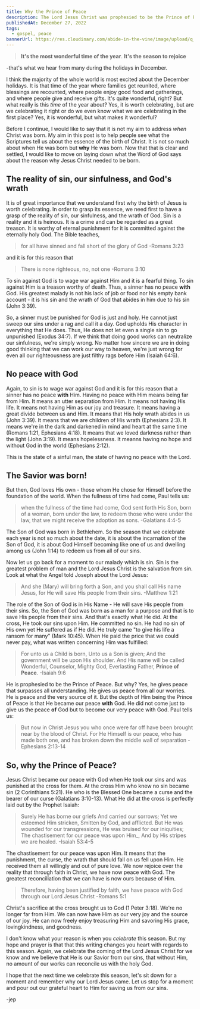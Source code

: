```yaml
---
title: Why the Prince of Peace
description: The Lord Jesus Christ was prophesied to be the Prince of Peace. But why? Yes, he gives peace that surpasses all understanding. He gives us peace from all our worries. He is peace and the very source of it. But the depth of Him being the Price of Peace is that He became our peace **with** God.
publishedAt: December 27, 2022
tags:
  - gospel, peace
bannerUrl: https://res.cloudinary.com/abide-in-the-vine/image/upload/q_70/v1672155651/why-the-prince-of-peace_stvqrj.png
---
```


> **It's the most wonderful time of the year**.
> **It's the season to rejoice**

-that's what we hear from many during the holidays in December.

I think the majority of the whole world is most excited about the December holidays. It is that time of the year where families get reunited, where blessings are recounted, where people enjoy good food and gatherings, and where people give and receive gifts. It's quite wonderful, right? But what really is this _time_ of the year about? Yes, it is worth celebrating, but are we celebrating it right or do we even know what we are celebrating in the first place? Yes, it is wonderful, but what makes it wonderful?

Before I continue, I would like to say that it is not my aim to address _when_ Christ was born. My aim in this post is to help people see what the Scriptures tell us about the essence of the birth of Christ. It is not so much about when He was born but **why** He was born. Now that that is clear and settled, I would like to move on laying down what the Word of God says about the reason why Jesus Christ needed to be born.

## The reality of sin, our sinfulness, and God's wrath

It is of great importance that we understand first why the birth of Jesus is worth celebrating. In order to grasp its essence, we need first to have a grasp of the reality of sin, our sinfulness, and the wrath of God. Sin is a reality and it is heinous. It is a crime and can be regarded as a great treason. It is worthy of eternal punishment for it is committed against the eternally holy God. The Bible teaches,

> for all have sinned and fall short of the glory of God
> -Romans 3:23

and it is for this reason that

> There is none righteous, no, not one
> -Romans 3:10

To sin against God is to wage war against Him and it is a fearful thing. To sin against Him is a treason worthy of death. Thus, a sinner has no peace **with** God. His greatest malady is not his lack of job or food nor his empty bank account - it is his sin and the wrath of God that abides in him due to his sin (John 3:39).

So, a sinner must be punished for God is just and holy. He cannot just sweep our sins under a rag and call it a day. God upholds His character in everything that He does. Thus, He does not let even a single sin to go unpunished (Exodus 34:7). If we think that doing good works can neutralize our sinfulness, we're simply wrong. No matter how sincere we are in doing good thinking that we can work our way to heaven, we're just wrong for even all our righteousness are just filthy rags before Him (Isaiah 64:6).

## No peace with God

Again, to sin is to wage war against God and it is for this reason that a sinner has no peace **with** Him. Having no peace with Him means being far from Him. It means an utter separation from Him. It means not having His life. It means not having Him as our joy and treasure. It means having a great divide between us and Him. It means that His holy wrath abides in us (John 3:39). It means that we are children of His wrath (Ephesians 2:3). It means we're in the dark and darkened in mind and heart at the same time (Romans 1:21, Ephesians 4:18). It means that we loved darkness rather than the light (John 3:19). It means hopelessness. It meanns having no hope and without God in the world (Ephesians 2:12).

This is the state of a sinful man, the state of having no peace with the Lord.

## The Savior was born!

But then, God loves His own - those whom He chose for Himself before the foundation of the world. When the fullness of time had come, Paul tells us:

> when the fullness of the time had come, God sent forth His Son, born of a woman, born under the law, to redeem those who were under the law, that we might receive the adoption as sons.
> -Galatians 4:4-5

The Son of God was born in Bethlehem. So the season that we celebrate each year is not so much about the date, it is about the incarnation of the Son of God, it is about God Himself becoming like one of us and dwelling among us (John 1:14) to redeem us from all of our sins.

Now let us go back for a moment to our malady which is sin. Sin is the greatest problem of man and the Lord Jesus Christ is the salvation from sin. Look at what the Angel told Joseph about the Lord Jesus:

> And she (Mary) will bring forth a Son, and you shall call His name Jesus, for He will save His people from their sins.
> -Matthew 1:21

The role of the Son of God is in His Name - He will save His people from their sins. So, the Son of God was born as a man for a purpose and that is to save His people from their sins. And that's exactly what He did. At the cross, He took our sins upon Him. He committed no sin. He had no sin of His own yet He suffered as if He did. He truly came "to give his life a ransom for many" (Mark 10:45). When He paid the price that we could never pay, what was written concerning Him was fulfilled:

> For unto us a Child is born,
> Unto us a Son is given;
> And the government will be upon His shoulder.
> And His name will be called
> Wonderful, Counselor, Mighty God,
> Everlasting Father, **Prince of Peace**.
> -Isaiah 9:6

He is prophesied to be the Prince of Peace. But why? Yes, he gives peace that surpasses all understanding. He gives us peace from all our worries. He is peace and the very source of it. But the depth of Him being the Prince of Peace is that He became our peace **with** God. He did not come just to give us the peace **of** God but to become our very peace with God. Paul tells us:

> But now in Christ Jesus you who once were far off have been brought near by the blood of Christ.
> For He Himself is our peace, who has made both one, and has broken down the middle wall of separation
> -Ephesians 2:13-14

## So, why the Prince of Peace?

Jesus Christ became our peace with God when He took our sins and was punished at the cross for them. At the cross Him who knew no sin became sin (2 Corinthians 5:21). He who is the Blessed One became a curse and the bearer of our curse (Galatians 3:10-13). What He did at the cross is perfectly laid out by the Prophet Isaiah:

> Surely He has borne our griefs
> And carried our sorrows;
> Yet we esteemed Him stricken,
> Smitten by God, and afflicted.
> But He was wounded for our transgressions,
> He was bruised for our iniquities;
> The chastisement for our peace was upon Him\_,
> And by His stripes we are healed.
> -Isaiah 53:4-5

The chastisement for our peace was upon Him. It means that the punishment, the curse, the wrath that should fall on us fell upon Him. He received them all willingly and out of pure love. We now rejoice over the reality that through faith in Christ, we have now peace with God. The greatest reconciliation that we can have is now ours because of Him.

> Therefore, having been justified by faith, we have peace with God through our Lord Jesus Christ
> -Romans 5:1

Christ's sacrifice at the cross brought us to God (1 Peter 3:18). We're no longer far from Him. We can now have Him as our very joy and the source of our joy. He can now freely enjoy treasuring Him and savoring His grace, lovingkindness, and goodness.

I don't know what your reason is when you _celebrate_ this season. But my hope and prayer is that that this writing changes you heart with regards to this season. Again, we celebrate the coming of the Lord Jesus Christ for we know and we believe that He is our Savior from our sins, that without Him, no amount of our works can reconcile us with the holy God.

I hope that the next time we celebrate this season, let's sit down for a moment and remember why our Lord Jesus came. Let us stop for a moment and pour out our grateful heart to Him for saving us from our sins.

-jep
